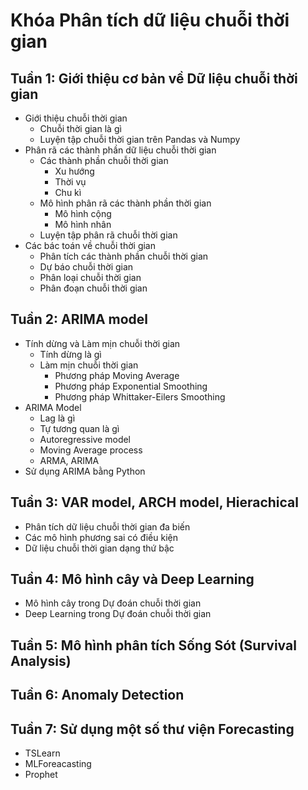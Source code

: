 
# Khóa Phân tích dữ liệu chuỗi thời gian

## Tuần 1: Giới thiệu cơ bản về Dữ liệu chuỗi thời gian

- Giới thiệu chuỗi thời gian
    - Chuỗi thời gian là gì
    - Luyện tập chuỗi thời gian trên Pandas và Numpy
- Phân rã các thành phần dữ liệu chuỗi thời gian
    - Các thành phần chuỗi thời gian
        - Xu hướng
        - Thời vụ
        - Chu kì
    - Mô hình phân rã các thành phần thời gian
        - Mô hình cộng
        - Mô hình nhân
    - Luyện tập phân rã chuỗi thời gian
- Các bác toán về chuỗi thời gian
    - Phân tích các thành phần chuỗi thời gian
    - Dự báo chuỗi thời gian
    - Phân loại chuỗi thời gian
    - Phân đoạn chuỗi thời gian

## Tuần 2: ARIMA model

- Tính dừng và Làm mịn chuỗi thời gian
    - Tính dừng là gì
    - Làm mịn chuỗi thời gian
        - Phương pháp Moving Average
        - Phương pháp Exponential Smoothing
        - Phương pháp Whittaker-Eilers Smoothing
- ARIMA Model
    - Lag là gì
    - Tự tương quan là gì
    - Autoregressive model
    - Moving Average process
    - ARMA, ARIMA
- Sử dụng ARIMA bằng Python

## Tuần 3: VAR model, ARCH model, Hierachical 

- Phân tích dữ liệu chuỗi thời gian đa biến 
- Các mô hình phương sai có điều kiện
- Dữ liệu chuỗi thời gian dạng thứ bậc


## Tuần 4: Mô hình cây và Deep Learning 

- Mô hình cây trong Dự đoán chuỗi thời gian
- Deep Learning trong Dự đoán chuỗi thời gian


## Tuần 5: Mô hình phân tích Sống Sót (Survival Analysis)

## Tuần 6: Anomaly Detection

## Tuần 7: Sử dụng một số thư viện Forecasting

- TSLearn
- MLForeacasting
- Prophet